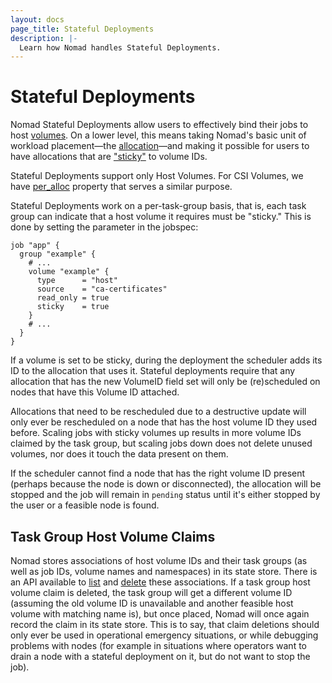 ```yaml
---
layout: docs
page_title: Stateful Deployments
description: |-
  Learn how Nomad handles Stateful Deployments.
---
```


# Stateful Deployments

Nomad Stateful Deployments allow users to effectively bind their jobs to host
[volumes]. On a lower level, this means taking Nomad's basic unit of workload
placement—the [allocation]—and making it possible for users to have allocations
that are ["sticky"] to volume IDs.

<Note>
Stateful Deployments support only Host Volumes. For CSI Volumes, we have <a
href="/nomad/docs/job-specification/volume#per_alloc">per_alloc</a> property
that serves a similar purpose.
</Note>

Stateful Deployments work on a per-task-group basis, that is, each task group
can indicate that a host volume it requires must be "sticky." This is done by
setting the parameter in the jobspec:

```hcl
job "app" {
  group "example" {
    # ...
    volume "example" {
      type      = "host"
      source    = "ca-certificates"
      read_only = true
      sticky    = true
    }
    # ...
  }
}
```

If a volume is set to be sticky, during the deployment the scheduler adds its
ID to the allocation that uses it. Stateful deployments require that any
allocation that has the new VolumeID field set will only be (re)scheduled on
nodes that have this Volume ID attached.

Allocations that need to be rescheduled due to a destructive update will only
ever be rescheduled on a node that has the host volume ID they used before.
Scaling jobs with sticky volumes up results in more volume IDs claimed by the
task group, but scaling jobs down does not delete unused volumes, nor does it
touch the data present on them.

If the scheduler cannot find a node that has the right volume ID present
(perhaps because the node is down or disconnected), the allocation will be
stopped and the job will remain in `pending` status until it's either stopped
by the user or a feasible node is found.

## Task Group Host Volume Claims

Nomad stores associations of host volume IDs and their task groups (as well as
job IDs, volume names and namespaces) in its state store. There is an API
available to [list] and [delete] these associations. If a task group host volume
claim is deleted, the task group will get a different volume ID (assuming the
old volume ID is unavailable and another feasible host volume with matching name
is), but once placed, Nomad will once again record the claim in its state store.
This is to say, that claim deletions should only ever be used in operational
emergency situations, or while debugging problems with nodes (for example in
situations where operators want to drain a node with a stateful deployment on
it, but do not want to stop the job). 

[allocation]: /nomad/docs/glossary#allocation
[delete]: /nomad/api-docs/volumes#delete-task-group-host-volume-claims
[list]: /nomad/api-docs/volumes#list-task-group-host-volume-claims
["sticky"]: /nomad/docs/job-specification/volume#sticky
[volumes]: /nomad/docs/other-specifications/volume
